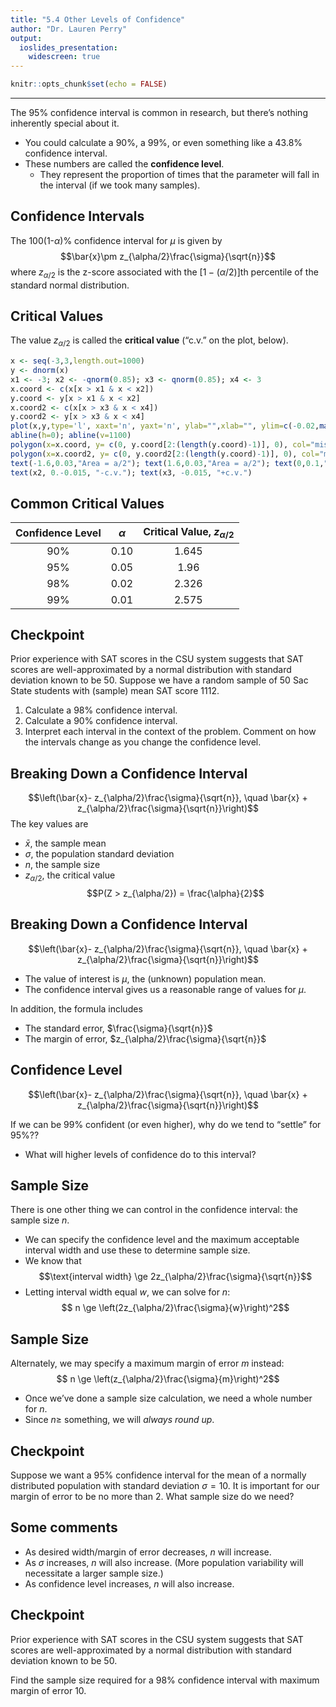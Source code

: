 ---
title: "5.4 Other Levels of Confidence"
author: "Dr. Lauren Perry"
output:
  ioslides_presentation: 
    widescreen: true
---

```{r setup, include=FALSE}
knitr::opts_chunk$set(echo = FALSE)
```

***

The 95\% confidence interval is common in research, but there's nothing inherently special about it. 

- You could calculate a 90\%, a 99\%, or even something like a 43.8\% confidence interval. 
- These numbers are called the **confidence level**.
    - They represent the proportion of times that the parameter will fall in the interval (if we took many samples).

## Confidence Intervals

The 100(1-$\alpha$)\% confidence interval for $\mu$ is given by $$\bar{x}\pm z_{\alpha/2}\frac{\sigma}{\sqrt{n}}$$ where $z_{\alpha/2}$ is the z-score associated with the $[1-(\alpha/2)]$th percentile of the standard normal distribution. 

## Critical Values

The value $z_{\alpha/2}$ is called the **critical value** ("c.v." on the plot, below). 

```{r}
x <- seq(-3,3,length.out=1000)
y <- dnorm(x)
x1 <- -3; x2 <- -qnorm(0.85); x3 <- qnorm(0.85); x4 <- 3
x.coord <- c(x[x > x1 & x < x2])
y.coord <- y[x > x1 & x < x2]
x.coord2 <- c(x[x > x3 & x < x4])
y.coord2 <- y[x > x3 & x < x4]
plot(x,y,type='l', xaxt='n', yaxt='n', ylab="",xlab="", ylim=c(-0.02,max(y)+0.01)) #
abline(h=0); abline(v=1100)
polygon(x=x.coord, y= c(0, y.coord[2:(length(y.coord)-1)], 0), col="mistyrose")
polygon(x=x.coord2, y= c(0, y.coord2[2:(length(y.coord)-1)], 0), col="mistyrose")
text(-1.6,0.03,"Area = a/2"); text(1.6,0.03,"Area = a/2"); text(0,0.1,"Area = 1-a")
text(x2, 0.-0.015, "-c.v."); text(x3, -0.015, "+c.v.")
```

## Common Critical Values

| Confidence Level | $\alpha$ | Critical Value, $z_{\alpha/2}$ |
| :-: | :-: | :-: |
| 90\% | 0.10 | 1.645 |
| 95\% | 0.05 | 1.96 | 
| 98\% | 0.02 | 2.326 |
| 99\% | 0.01 | 2.575 | 

## Checkpoint

Prior experience with SAT scores in the CSU system suggests that SAT scores are well-approximated by a normal distribution with standard deviation known to be 50. Suppose we have a random sample of 50 Sac State students with (sample) mean SAT score 1112. 

1. Calculate a 98\% confidence interval.
2. Calculate a 90\% confidence interval.
3. Interpret each interval in the context of the problem. Comment on how the intervals change as you change the confidence level.

## Breaking Down a Confidence Interval

$$\left(\bar{x}- z_{\alpha/2}\frac{\sigma}{\sqrt{n}}, \quad \bar{x} + z_{\alpha/2}\frac{\sigma}{\sqrt{n}}\right)$$ The key values are

- $\bar{x}$, the sample mean
- $\sigma$, the population standard deviation
- $n$, the sample size
- $z_{\alpha/2}$, the critical value $$P(Z > z_{\alpha/2}) = \frac{\alpha}{2}$$

## Breaking Down a Confidence Interval

$$\left(\bar{x}- z_{\alpha/2}\frac{\sigma}{\sqrt{n}}, \quad \bar{x} + z_{\alpha/2}\frac{\sigma}{\sqrt{n}}\right)$$

- The value of interest is $\mu$, the (unknown) population mean.
- The confidence interval gives us a reasonable range of values for $\mu$.

In addition, the formula includes 

- The standard error, $\frac{\sigma}{\sqrt{n}}$
- The margin of error, $z_{\alpha/2}\frac{\sigma}{\sqrt{n}}$

## Confidence Level

$$\left(\bar{x}- z_{\alpha/2}\frac{\sigma}{\sqrt{n}}, \quad \bar{x} + z_{\alpha/2}\frac{\sigma}{\sqrt{n}}\right)$$

If we can be 99\% confident (or even higher), why do we tend to "settle" for 95\%??

- What will higher levels of confidence do to this interval? 

## Sample Size

There is one other thing we can control in the confidence interval: the sample size $n$. 

- We can specify the confidence level and the maximum acceptable interval width and use these to determine sample size. 
- We know that $$\text{interval width} \ge 2z_{\alpha/2}\frac{\sigma}{\sqrt{n}}$$
- Letting interval width equal $w$, we can solve for $n$: $$ n \ge \left(2z_{\alpha/2}\frac{\sigma}{w}\right)^2$$ 

## Sample Size

Alternately, we may specify a maximum margin of error $m$ instead: $$ n \ge \left(z_{\alpha/2}\frac{\sigma}{m}\right)^2$$ 

- Once we've done a sample size calculation, we need a whole number for $n$. 
- Since $n \ge$ something, we will *always round up*.

## Checkpoint 

Suppose we want a 95\% confidence interval for the mean of a normally distributed population with standard deviation $\sigma=10$. It is important for our margin of error to be no more than 2. What sample size do we need?

## Some comments

- As desired width/margin of error decreases, $n$ will increase. 
- As $\sigma$ increases, $n$ will also increase. (More population variability will necessitate a larger sample size.)
- As confidence level increases, $n$ will also increase.

## Checkpoint

Prior experience with SAT scores in the CSU system suggests that SAT scores are well-approximated by a normal distribution with standard deviation known to be 50. 

Find the sample size required for a 98% confidence interval with maximum margin of error 10.